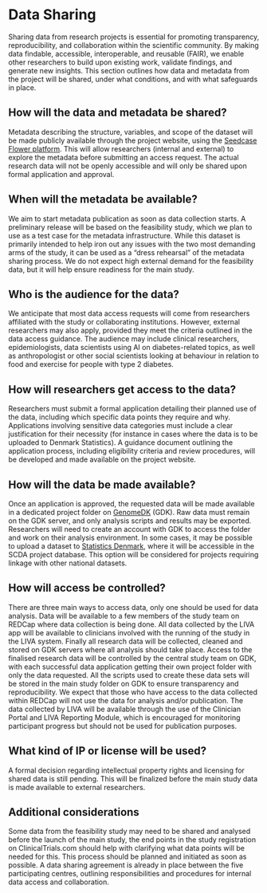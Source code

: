 # Data Sharing

Sharing data from research projects is essential for promoting
transparency, reproducibility, and collaboration within the scientific
community. By making data findable, accessible, interoperable, and
reusable (FAIR), we enable other researchers to build upon existing
work, validate findings, and generate new insights. This section
outlines how data and metadata from the project will be shared, under
what conditions, and with what safeguards in place.

## How will the data and metadata be shared?

Metadata describing the structure, variables, and scope of the dataset
will be made publicly available through the project website, using the
[Seedcase Flower platform](https://seedcase-project.org/roadmap/). This
will allow researchers (internal and external) to explore the metadata
before submitting an access request. The actual research data will not
be openly accessible and will only be shared upon formal application and
approval.

## When will the metadata be available?

We aim to start metadata publication as soon as data collection starts.
A preliminary release will be based on the feasibility study, which we
plan to use as a test case for the metadata infrastructure. While this
dataset is primarily intended to help iron out any issues with the two
most demanding arms of the study, it can be used as a “dress rehearsal”
of the metadata sharing process. We do not expect high external demand
for the feasibility data, but it will help ensure readiness for the main
study.

## Who is the audience for the data?

We anticipate that most data access requests will come from researchers
affiliated with the study or collaborating institutions. However,
external researchers may also apply, provided they meet the criteria
outlined in the data access guidance. The audience may include clinical
researchers, epidemiologists, data scientists using AI on
diabetes-related topics, as well as anthropologist or other social
scientists looking at behaviour in relation to food and exercise for
people with type 2 diabetes.

## How will researchers get access to the data?

Researchers must submit a formal application detailing their planned use
of the data, including which specific data points they require and why.
Applications involving sensitive data categories must include a clear
justification for their necessity (for instance in cases where the data
is to be uploaded to Denmark Statistics). A guidance document outlining
the application process, including eligibility criteria and review
procedures, will be developed and made available on the project website.

<!--TODO Write the guidance document mentioned above-->

## How will the data be made available?

Once an application is approved, the requested data will be made
available in a dedicated project folder on
[GenomeDK](https://genome.au.dk) (GDK). Raw data must remain on the GDK
server, and only analysis scripts and results may be exported.
Researchers will need to create an account with GDK to access the folder
and work on their analysis environment. In some cases, it may be
possible to upload a dataset to [Statistics
Denmark](https://www.dst.dk/en), where it will be accessible in the SCDA
project database. This option will be considered for projects requiring
linkage with other national datasets.

## How will access be controlled?

There are three main ways to access data, only one should be used for
data analysis. Data will be available to a few members of the study team
on REDCap where data collection is being done. All data collected by the
LIVA app will be available to clinicians involved with the running of
the study in the LIVA system. Finally all research data will be
collected, cleaned and stored on GDK servers where all analysis should
take place. Access to the finalised research data will be controlled by
the central study team on GDK, with each successful data application
getting their own project folder with only the data requested. All the
scripts used to create these data sets will be stored in the main study
folder on GDK to ensure transparency and reproducibility. We expect that
those who have access to the data collected within REDCap will not use
the data for analysis and/or publication. The data collected by LIVA
will be available through the use of the Clinician Portal and LIVA
Reporting Module, which is encouraged for monitoring participant
progress but should not be used for publication purposes.

## What kind of IP or license will be used?

A formal decision regarding intellectual property rights and licensing
for shared data is still pending. This will be finalized before the main
study data is made available to external researchers.

## Additional considerations

Some data from the feasibility study may need to be shared and analysed
before the launch of the main study, the end points in the study
registration on ClinicalTrials.com should help with clarifying what data
points will be needed for this. This process should be planned and
initiated as soon as possible. A data sharing agreement is already in
place between the five participating centres, outlining responsibilities
and procedures for internal data access and collaboration.

<!--TODO We need to sit down and write up the end points and the corresponding data -->
